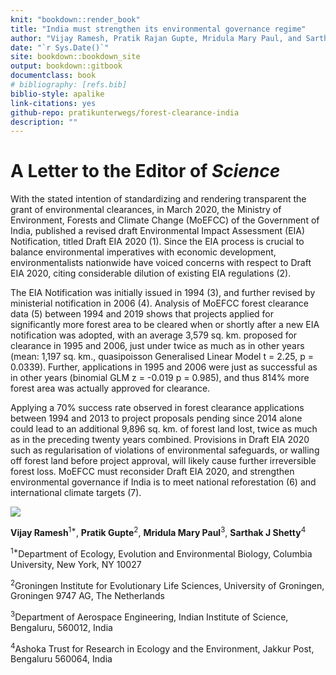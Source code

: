 ```yaml
--- 
knit: "bookdown::render_book"
title: "India must strengthen its environmental governance regime"
author: "Vijay Ramesh, Pratik Rajan Gupte, Mridula Mary Paul, and Sarthak J Shetty"
date: "`r Sys.Date()`"
site: bookdown::bookdown_site
output: bookdown::gitbook
documentclass: book
# bibliography: [refs.bib]
biblio-style: apalike
link-citations: yes
github-repo: pratikunterwegs/forest-clearance-india
description: ""
---
```


# A Letter to the Editor of _Science_

With the stated intention of standardizing and rendering transparent the grant of environmental clearances, in March 2020, the Ministry of Environment, Forests and Climate Change (MoEFCC) of the Government of India, published a revised draft Environmental Impact Assessment (EIA) Notification, titled Draft EIA 2020 (1). Since the EIA process is crucial to balance environmental imperatives with economic development, environmentalists nationwide have voiced concerns with respect to Draft EIA 2020, citing considerable dilution of existing EIA regulations (2). 

The EIA Notification was initially issued in 1994 (3), and further revised by ministerial notification in 2006 (4). Analysis of MoEFCC forest clearance data (5) between 1994 and 2019 shows that projects applied for significantly more forest area to be cleared when or shortly after a new EIA notification was adopted, with an average 3,579 sq. km. proposed for clearance in 1995 and 2006, just under twice as much as in other years (mean: 1,197 sq. km., quasipoisson Generalised Linear Model t = 2.25, p = 0.0339). Further, applications in 1995 and 2006 were just as successful as in other years (binomial GLM z = -0.019 p = 0.985), and thus 814% more forest area was actually approved for clearance. 

Applying a 70% success rate observed in forest clearance applications between 1994 and 2013 to project proposals pending since 2014 alone could lead to an additional 9,896 sq. km. of forest land lost, twice as much as in the preceding twenty years combined. Provisions in Draft EIA 2020 such as regularisation of violations of environmental safeguards, or walling off forest land before project approval, will likely cause further irreversible forest loss. MoEFCC must reconsider Draft EIA 2020, and strengthen environmental governance if India is to meet national reforestation (6) and international climate targets (7). 

![](Figures/fig_area_by_year.png)

**Vijay Ramesh**<sup>1*</sup>, **Pratik Gupte**<sup>2</sup>, **Mridula Mary Paul**<sup>3</sup>, **Sarthak J Shetty**<sup>4</sup>

<sup>1*</sup>Department of Ecology, Evolution and Environmental Biology, Columbia University, New York, NY 10027

<sup>2</sup>Groningen Institute for Evolutionary Life Sciences, University of Groningen, Groningen 9747 AG, The Netherlands

<sup>3</sup>Department of Aerospace Engineering, Indian Institute of Science, Bengaluru, 560012, India

<sup>4</sup>Ashoka Trust for Research in Ecology and the Environment, Jakkur Post, Bengaluru 560064, India
